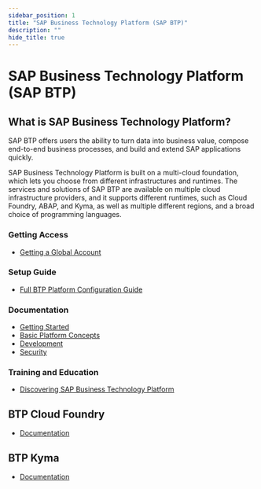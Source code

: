 ```yaml
---
sidebar_position: 1
title: "SAP Business Technology Platform (SAP BTP)"
description: ""
hide_title: true
---
```



<PageViewTracker featureName="" />

<div className="hero-header">
  <h1>SAP Business Technology Platform (SAP BTP)</h1>
</div>

## What is SAP Business Technology Platform?

SAP BTP offers users the ability to turn data into business value, compose end-to-end business processes, and build and extend SAP applications quickly.

SAP Business Technology Platform is built on a multi-cloud foundation, which lets you choose from different infrastructures and runtimes. The services and solutions of SAP BTP are available on multiple cloud infrastructure providers, and it supports different runtimes, such as Cloud Foundry, ABAP, and Kyma, as well as multiple different regions, and a broad choice of programming languages.

### Getting Access

- [Getting a Global Account](https://help.sap.com/docs/btp/sap-business-technology-platform/getting-global-account)

### Setup Guide

- [Full BTP Platform Configuration Guide](https://help.sap.com/doc/b1c50e8b4e94460e9ddba87cb9777f8c/)

### Documentation

- [Getting Started](https://help.sap.com/docs/BTP/65de2977205c403bbc107264b8eccf4b/144e1733d0d64d58a7176e817fa6aeb3.html?locale=en-US&state=PRODUCTION&version=Cloud)
- [Basic Platform Concepts](https://help.sap.com/docs/BTP/65de2977205c403bbc107264b8eccf4b/73beb06e127f4e47b849aa95344aabe1.html?locale=en-US&state=PRODUCTION&version=Cloud)
- [Development](https://help.sap.com/docs/BTP/65de2977205c403bbc107264b8eccf4b/c2fec62b49fa43b8bd945c85ecc2e5bd.html?locale=en-US&state=PRODUCTION&version=Cloud)
- [Security](https://help.sap.com/docs/BTP/65de2977205c403bbc107264b8eccf4b/e129aa20c78c4a9fb379b9803b02e5f6.html?locale=en-US&state=PRODUCTION&version=Cloud)

### Training and Education

- [Discovering SAP Business Technology Platform](https://learning.sap.com/learning-journeys/discover-sap-business-technology-platform)

## BTP Cloud Foundry

- [Documentation](https://help.sap.com/docs/btp/sap-business-technology-platform/cloud-foundry-environment)

## BTP Kyma

- [Documentation](https://help.sap.com/docs/btp/sap-business-technology-platform/kyma-environment)

